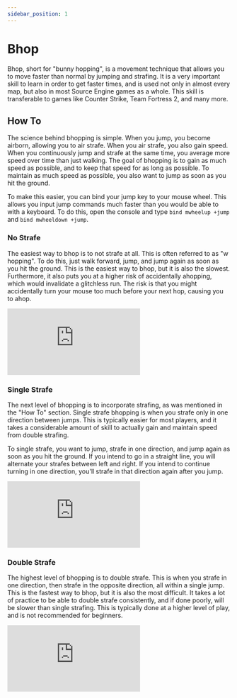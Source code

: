 ```yaml
---
sidebar_position: 1
---
```


# Bhop

Bhop, short for "bunny hopping", is a movement technique that allows you to move faster than normal by jumping and strafing.
It is a very important skill to learn in order to get faster times, and is used not only in almost every map, but also
in most Source Engine games as a whole. This skill is transferable to games like Counter Strike, Team Fortress 2, and
many more.

## How To

The science behind bhopping is simple. When you jump, you become airborn, allowing you to air strafe. When you air strafe, you also gain
speed. When you continuously jump and strafe at the same time, you average more speed over time than just walking.
The goal of bhopping is to gain as much speed as possible, and to keep that speed for as long as possible. To
maintain as much speed as possible, you also want to jump as soon as you hit the ground.

To make this easier, you can bind your jump key to your mouse wheel. This allows you input jump commands much faster than
you would be able to with a keyboard. To do this, open the console and type `bind mwheelup +jump` and `bind mwheeldown +jump`.


### No Strafe

The easiest way to bhop is to not strafe at all. This is often referred to as "w hopping". To do this, just walk forward,
jump, and jump again as soon as you hit the ground. This is the easiest way to bhop, but it is also the slowest. Furthermore,
it also puts you at a higher risk of accidentally ahopping, which would invalidate a glitchless run. The risk is that you
might accidentally turn your mouse too much before your next hop, causing you to ahop.

<iframe style={{width: "100%",aspectRatio: "16 / 9"}} src="https://www.youtube.com/embed/X3hrhsitmLo" title="YouTube video player" frameborder="0" allow="accelerometer; autoplay; clipboard-write; encrypted-media; gyroscope; picture-in-picture; web-share" allowfullscreen></iframe>

### Single Strafe

The next level of bhopping is to incorporate strafing, as was mentioned in the "How To" section. Single strafe bhopping
is when you strafe only in one direction between jumps. This is typically easier for most players, and it takes a considerable
amount of skill to actually gain and maintain speed from double strafing.

To single strafe, you want to jump, strafe in one direction, and jump again as soon as you hit the ground. If you intend
to go in a straight line, you will alternate your strafes between left and right. If you intend to continue turning in
one direction, you'll strafe in that direction again after you jump.

<iframe style={{width: "100%",aspectRatio: "16 / 9"}} src="https://www.youtube.com/embed/B4ERwIShNWU" title="YouTube video player" frameborder="0" allow="accelerometer; autoplay; clipboard-write; encrypted-media; gyroscope; picture-in-picture; web-share" allowfullscreen></iframe>

### Double Strafe

The highest level of bhopping is to double strafe. This is when you strafe in one direction, then strafe in the opposite
direction, all within a single jump. This is the fastest way to bhop, but it is also the most difficult. It takes a lot
of practice to be able to double strafe consistently, and if done poorly, will be slower than single strafing. This is
typically done at a higher level of play, and is not recommended for beginners.

<iframe style={{width: "100%",aspectRatio: "16 / 9"}} src="https://www.youtube.com/embed/kxZDewYK_zc" title="YouTube video player" frameborder="0" allow="accelerometer; autoplay; clipboard-write; encrypted-media; gyroscope; picture-in-picture; web-share" allowfullscreen></iframe>